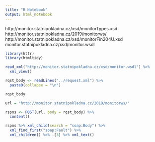 ```yaml
---
title: "R Notebook"
output: html_notebook
---
```


http://monitor.statnipokladna.cz/xsd/monitorTypes.xsd
http://monitor.statnipokladna.cz/2019/monitorws/
http://monitor.statnipokladna.cz/xsd/monitorFin204U.xsd
monitor.statnipokladna.cz/xsd/monitor.wsdl


```r
library(httr)
library(htmltidy)
```

```r
read_xml("http://monitor.statnipokladna.cz/xsd/monitor.wsdl") %>% 
  xml_view()
```


```r
rqst_body <- readLines("../request.xml") %>%
  paste0(collapse = "\n")
```


```r
rqst_body
```


```r
url = "http://monitor.statnipokladna.cz/2019/monitorws/"

rspns <- POST(url, body = rqst_body) %>%
  content()
```


```r
rspns %>% xml_child(search = "soap:Body") %>%
  xml_find_first("soap:Fault") %>%
  xml_children() %>% .[3] %>% xml_text()
```


```r
```

